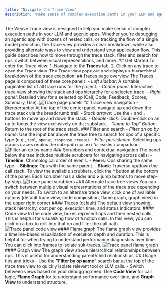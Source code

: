 ```yaml
---
title: "Navigate the Trace View"
description: "Make sense of complex execution paths in your LLM and agentic apps"
---
```

The Weave Trace view is designed to help you make sense of complex execution paths in your LLM and agentic apps. Whether you're debugging an agentic app with dozens of nested calls, or tracking the flow of a single model prediction, the Trace view provides a clear breakdown, while also providing alternate ways to view and understand your application flow. This guide describes how to move through the trace stack, filter and search for ops, switch between visual representations, and more. ## Get started To enter the Trace view: 1. Navigate to the **Traces** tab. 2. Click on any trace to open the Trace view. The Trace view pops out and displays a hierarchical breakdown of the trace execution. ## Traces page overview The Traces page is composed of three core panels: - _Left sidebar_: A sortable, paginated list of all trace runs for the project. - _Center panel_: Interactive [trace view](#trace-view-navigation) showing the stack and ops hierarchy for a selected trace. - _Right panel_: Detailed view for a selected op (Call, Code, Feedback, Scores, Summary, Use). ![Trace page panels](/guides/tracking/imgs/trace-tree-full.png) ## Trace view navigation - _Breadcrumbs_: At the top of the center panel, navigate up and down the trace stack via the breadcrumb trail. - _Stack arrows_: Use the `↑` and `↓` buttons to move up and down the stack. - _Double-click_: Double-click on an op to focus the view exclusively on that substack. - _"Jump to Top" Button_: Return to the root of the trace stack. ### Filter and search - _Filter an op by name_: Use the input bar above the trace tree to search for ops of a specific type (e.g., `tool`, `openai.response.create`). - _Filter persistence_: Selecting ops across traces retains the sub-path context for easier comparison. ![Filter an op by name](/guides/tracking/imgs/trace-tree-filter.png) ### Scrubbers and contextual navigation The panel below the tree includes multiple scrubbers for navigating across calls: - **Timeline**: Chronological order of events. - **Peers**: Ops sharing the same type. - **Siblings**: Ops with the same parent. - **Stack**: Traverse up/down the call stack. To view the available scrubbers, click the **^** button at the bottom of the panel. Each scrubber has a slider and **>** jump buttons to move step-by-step. ![Trace panel scrubbers](/guides/tracking/imgs/trace-tree-scrubbers.png) ### Alternate trace tree views You can switch between multiple visual representations of the trace tree depending on your needs. To switch to an alternate trace view, click one of available options (default trace view, code composition, flame graph, graph view) in the upper right corner #### Traces (default) The default view showing, stack hierarchy, cost per op, execution time, and status indicators. #### Code view In the code view, boxes represent ops and their nested calls. This is helpful for visualizing flow of function calls. In this view, you can click on a box to drill into that op and filter the call path. ![Trace panel code view](/guides/tracking/imgs/trace-tree-code-view.png) #### Flame graph The flame graph view provides a timeline-based visualization of execution depth and duration. This is helpful for when trying to understand performance diagnostics over time. You can click into frames to isolate sub-traces. ![Trace panel flame graph](/guides/tracking/imgs/trace-tree-flame-view.png) #### Graph view The graph view shows hierarchical relationships between ops. This is useful for understanding parent/child relationships. ## Usage tips and tricks - Use the **"Filter by op name”** search bar at the top of the trace tree view to quickly isolate relevant tool or LLM calls. - Switch between views based on your debugging need. Use **Code View** for call logic, **Flame Graph** for to understand performance over time, and **Graph View** to understand structure.